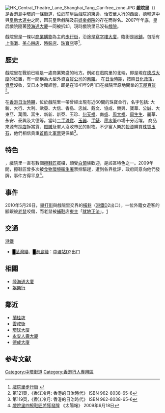 {{Coord|22.2821526|114.1569015|source:GoogleMaps|display=title}}
{{Infobox Hong Kong Road
|   中文街道名稱    =  戲院里 
|   英文街道名稱    =  Theatre Lane
|   圖片        =  File:Theatre Lane 201510.jpg
|   圖片說明    =  戲院里 (2015年)
|   路段總長度  =  0.11
|   車速限制    =  (領有許可證的車輛除外)0
|   行車線數量  =  
|   所在地區    =  [[中西區_(香港)|中西區]][[中環|中環]]
|   起點        =  [[皇后大道中|皇后大道中]]/[[德己立街|德己立街]]
|   終點        =  [[德輔道中|德輔道中]]/[[環球里|環球里]]
|   通車日期    =
}}
[[File:HK_Central_Theatre_Lane_Shanghai_Tang_Car-free_zone.JPG|thumb]]
'''戲院里'''（{{lang-en|'''Theatre Lane'''}}）是[[香港島|香港島]][[中環|中環]]的一條[[街道|街道]]，位於前[[皇后戲院|皇后戲院]]的東邊，[[怡安華人行|怡安華人行]]的西面，[[德輔道中|德輔道中]]與[[皇后大道中|皇后大道中]]之間，因前皇后戲院及前[[娛樂戲院|娛樂戲院]]的存在而得名。2007年年底，皇后戲院隨著[[陸海通大廈|陸海通大廈]]一同被拆卸。現時戲院里已沒有[[電影院|戲院]]。

戲院里是一條以[[商業|商業]][[消費|購物]]為主的[[步行街|步行街]]，沿途是[[寫字樓|寫字樓]][[大廈|大廈]]，臨街是[[商店|地鋪]]，包括有[[上海灘_(品牌)|上海灘]]、[[美心餅店|美心餅店]]、[[時裝店|時裝店]]、[[珠寶店|珠寶店]]等<ref>[http://www.td.gov.hk/transport_in_hong_kong/pedestrianisation/pedestrianisation/central_/index_tc.htm 戲院里步行街] {{webarchive|url=https://web.archive.org/web/20070928001620/http://www.td.gov.hk/transport_in_hong_kong/pedestrianisation/pedestrianisation/central_/index_tc.htm |date=2007-09-28 }}</ref>。

==歷史==
戲院里在戰前已經是一處商業繁盛的地方。例如在戲院里的北端，即是現在[[德成大廈|德成大廈]]的位置，有一間稱為大型外資[[百貨公司|百貨公司]]的[[惠羅|惠羅]]。 在[[台灣日治時期|日治時期]]，按照[[日化政策|日化政策]]，[[資產|資產]]沒收，交日本財閥經營，即是在1941年9月1日在戲院里原地開業的[[玉屋百貨|玉屋百貨]]<ref>第121頁，《香江冷月: 香港的日治時代》 ISBN 962-8038-65-6 </ref>。

在[[香港日治時期|香港日治時期]]，位於戲院里一帶曾經出現有近60間的珠寶金行，名字包括: 大新、大行、大利、歐亞、大信、香島、忠誠、戴文、協成、榮興、寶華、公誠、大東亞、萬國、富生、新新、新亞、玉珍、[[何天福|何天福]]、南盛、[[周大福|周大福]]、[[周生生|周生生]]、麗華、永安、泰興及大德等。當時[[二手|二手]][[珠寶|珠寶]]、[[玉器|玉器]]、[[手錶|手錶]]、[[墨水筆|墨水筆]]市場十分活躍。 商品來源有[[押店|押店]]拆當貨、[[賊贓|賊贓]]及軍人沒收市民的財物。不少富人樂於[[投資|投資]]購買[[珠寶|珠寶]][[玉石|玉石]]，他們相信貴重[[首飾|首飾]]比[[軍票|軍票]]更保值<ref>第119頁，《香江冷月: 香港的日治時代》 ISBN 962-8038-65-6 </ref>。

==特色==
{{When|多年來}}，戲院里一直有數個[[擦鞋匠|擦鞋匠]]擺檔，頗受[[白領|白領]]族歡迎，是該區特色之一。2009年間，擦鞋匠曾多次被[[食物環境衞生署|食物環境衞生署]]票控驅趕，遭到各界批評，政府同意向他們發牌，事件方得平息<ref>[http://the-sun.on.cc/cnt/news/20090618/00407_006.html 戲院里四擦鞋匠將獲發牌] {{Wayback|url=http://the-sun.on.cc/cnt/news/20090618/00407_006.html |date=20110918220503 }} 《太陽報》 2009年6月18日</ref>。

==事件==
2010年5月26日，[[畢打街|畢打街]]與戲院里交界的[[橫巷|橫巷]]（[[港鐵|港鐵]]D2出口），一位外籍女遊客的腳跟被[[老鼠|老鼠]]咬傷，而老鼠被[[補鞋|補鞋]]店[[東主|東主]]「[[殺死|就地正法]]」。[http://hk.news.yahoo.com/article/100527/4/i8y6.html] {{Wayback|url=http://hk.news.yahoo.com/article/100527/4/i8y6.html |date=20100530065530 }}

==交通==
;[[港鐵|港鐵]]
*<font color="{{荃灣綫色彩}}">█</font>[[荃灣綫|荃灣綫]]、<font color="{{港島綫色彩}}">█</font>[[港島綫|港島綫]]：[[中環站|中環站]]D2出口

==相關==
* [[陸海通大廈|陸海通大廈]]
* [[娛樂行|娛樂行]]

==鄰近==
* [[蘭桂坊|蘭桂坊]]
* [[雲咸街|雲咸街]]
* [[環球大廈|環球大廈]]
* [[永安人壽大廈|永安人壽大廈]]
* [[德成大廈|德成大廈]]

{{commonscat|Theatre Lane}}

==参考文献==
<div class="references-small">
<references />
</div>

[[Category:中環街道|Category:中環街道]]
[[Category:香港行人專用區|Category:香港行人專用區]]
